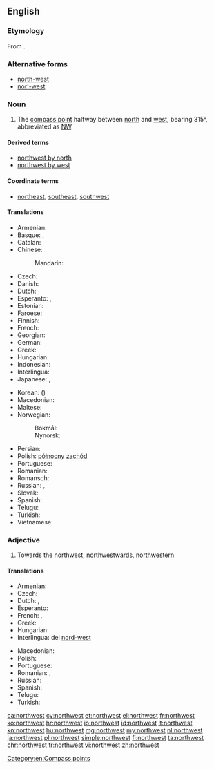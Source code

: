 ==English==
{{wikipedia|dab=Northwest}}
===Etymology===
From {{compound|north|west|lang=en}}.

===Alternative forms===
* [[north-west]]
* [[nor'-west]]

===Noun===
{{en-noun}}

# The [[compass point]] halfway between [[north]] and [[west]], bearing 315°, abbreviated as [[NW]].

====Derived terms====
* [[northwest by north]]
* [[northwest by west]]

====Coordinate terms====
* {{sense|compass point}} [[northeast]], [[southeast]], [[southwest]]

====Translations====
{{trans-top|compass point}}
* Armenian: {{t|hy|հյուսիս-արևմուտք|tr=hyusis-arevmutk’|sc=Armn}}
* Basque: {{t|eu|ipartsartalde}}, {{t|eu|iparmendebal}}
* Catalan: {{t|ca|nord-oest}}
* Chinese:
*: Mandarin: {{t+|cmn|西北|tr=xīběi|sc=Hani}}
* Czech: {{t+|cs|severozápad|m}}
* Danish: {{t|da|nordvest}}
* Dutch: {{t+|nl|noordwesten|n}}
* Esperanto: {{t|eo|nordokcidento}}, {{t|eo|norduesto}}
* Estonian: {{t|et|loe}}
* Faroese: {{t|fo|útnyrðingur|m}}
* Finnish: {{t+|fi|luode}}
* French: {{t+|fr|nord-ouest|m}}
* Georgian: {{t|ka|ჩრდილო-დასავლეთი|tr=chrdilo-dasavleti|sc=Geor}}
* German: {{t+|de|Nordwesten|m}}
* Greek: {{t+|el|βορειοδυτικά|tr=voreiodytiká}}
* Hungarian: {{t+|hu|északnyugat}}
* Indonesian: {{t+|id|barat laut}}
* Interlingua: {{t|ia|nord-west}}
* Japanese: {{t+|ja|北西|tr=ほくせい, hokúséi|sc=Jpan}}, {{qualifier|less common}} {{t+|ja|西北|tr=せいほく, seihoku|sc=Jpan}}
{{trans-mid}}
* Korean: {{t|ko|북서|tr=bukseo|sc=Kore}} ({{t+|ko|北西|sc=Kore}})
* Macedonian: {{t|mk|северозапад|m|tr=severozápad}}
* Maltese: {{t|mt|majjistral}}
* Norwegian:
*: Bokmål: {{t|nb|nordvest}}
*: Nynorsk: {{t|nn|nordvest}}
* Persian: {{t|fa|شمال غربی|tr=šamâl-e ğarbi|sc=fa-Arab}}
* Polish: [[północny]] [[zachód]] {{g|m}}
* Portuguese: {{t+|pt|noroeste|m}}
* Romanian: {{t+|ro|nord-vest|n}}
* Romansch: {{t|rm|nordvest}}
* Russian: {{t+|ru|северо-запад|m|tr=sévero-západ}}, {{t+|ru|норд-вест|m|tr=nord-vést|sc=Cyrl}} {{qualifier|wind, nautical}}
* Slovak: {{t|sk|severozápad|m}}
* Spanish: {{t|es|noroeste|m}}
* Telugu: {{t|te|వాయవ్యం|tr=vaayavyaM}}
* Turkish: {{t+|tr|kuzeybatı}}
* Vietnamese: {{t|vi|phía tây bắc}}
{{trans-bottom}}

===Adjective===
{{en-adj|-}}

# Towards the northwest, [[northwestward]]s, [[northwestern]]

====Translations====
{{trans-top|towards the northwest}}
* Armenian: {{t|hy|հյուսիսարևմտյան|tr=hyusisarevmtyan|sc=Armn}}
* Czech: {{t+|cs|severozápadní}}
* Dutch: {{t+|nl|noordwest}}, {{t+|nl|noordwestelijk}}
* Esperanto: {{t|eo|nordokcidenta}}
* French: {{t+|fr|nord-ouest}}, {{t|fr|du nord-ouest}}
* Greek: {{t+|el|βορειοδυτικός|tr=voreiodytikós}}
* Hungarian: {{t|hu|északnyugati}}
* Interlingua: del [[nord-west]]
{{trans-mid}}
* Macedonian: {{t|mk|северозападно|tr=severozápadno}}
* Polish: {{t+|pl|północno-zachodni}}
* Portuguese: {{t+|pt|noroeste}}
* Romanian: {{t|ro|de nord-vest}}, {{t|ro|nordvestic}}
* Russian: {{t+|ru|северо-западный|tr=sévero-západnyj}}
* Spanish: {{t|es|noroeste|alt=del noroeste}}
* Telugu: {{t|te|వాయవ్య|tr=vaayavya}}
* Turkish: {{t+|tr|kuzeybatı}}
{{trans-bottom}}

[[Category:en:Compass points]]

[[ca:northwest]]
[[cy:northwest]]
[[et:northwest]]
[[el:northwest]]
[[fr:northwest]]
[[ko:northwest]]
[[hr:northwest]]
[[io:northwest]]
[[id:northwest]]
[[it:northwest]]
[[kn:northwest]]
[[hu:northwest]]
[[mg:northwest]]
[[my:northwest]]
[[nl:northwest]]
[[ja:northwest]]
[[pl:northwest]]
[[simple:northwest]]
[[fi:northwest]]
[[ta:northwest]]
[[chr:northwest]]
[[tr:northwest]]
[[vi:northwest]]
[[zh:northwest]]